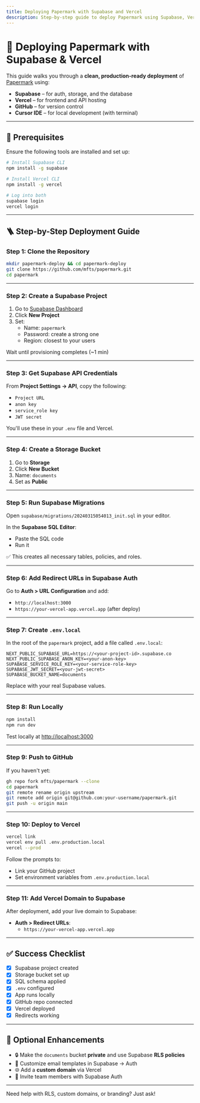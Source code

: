 ```yaml
---
title: Deploying Papermark with Supabase and Vercel
description: Step-by-step guide to deploy Papermark using Supabase, Vercel, and GitHub
---
```



# 🚀 Deploying Papermark with Supabase & Vercel

This guide walks you through a **clean, production-ready deployment** of [Papermark](https://github.com/mfts/papermark) using:

- **Supabase** – for auth, storage, and the database
- **Vercel** – for frontend and API hosting
- **GitHub** – for version control
- **Cursor IDE** – for local development (with terminal)

---

## 🧰 Prerequisites

Ensure the following tools are installed and set up:

```bash
# Install Supabase CLI
npm install -g supabase

# Install Vercel CLI
npm install -g vercel

# Log into both
supabase login
vercel login
```

---

## 🪜 Step-by-Step Deployment Guide

### Step 1: Clone the Repository

```bash
mkdir papermark-deploy && cd papermark-deploy
git clone https://github.com/mfts/papermark.git
cd papermark
```

---

### Step 2: Create a Supabase Project

1. Go to [Supabase Dashboard](https://app.supabase.com/)
2. Click **New Project**
3. Set:
   - Name: `papermark`
   - Password: create a strong one
   - Region: closest to your users

Wait until provisioning completes (~1 min)

---

### Step 3: Get Supabase API Credentials

From **Project Settings → API**, copy the following:

- `Project URL`
- `anon key`
- `service_role key`
- `JWT secret`

You'll use these in your `.env` file and Vercel.

---

### Step 4: Create a Storage Bucket

1. Go to **Storage**
2. Click **New Bucket**
3. Name: `documents`
4. Set as **Public**

---

### Step 5: Run Supabase Migrations

Open `supabase/migrations/20240315054013_init.sql` in your editor.

In the **Supabase SQL Editor**:

- Paste the SQL code
- Run it

✅ This creates all necessary tables, policies, and roles.

---

### Step 6: Add Redirect URLs in Supabase Auth

Go to **Auth > URL Configuration** and add:

- `http://localhost:3000`
- `https://your-vercel-app.vercel.app` (after deploy)

---

### Step 7: Create `.env.local`

In the root of the `papermark` project, add a file called `.env.local`:

```env
NEXT_PUBLIC_SUPABASE_URL=https://<your-project-id>.supabase.co
NEXT_PUBLIC_SUPABASE_ANON_KEY=<your-anon-key>
SUPABASE_SERVICE_ROLE_KEY=<your-service-role-key>
SUPABASE_JWT_SECRET=<your-jwt-secret>
SUPABASE_BUCKET_NAME=documents
```

Replace with your real Supabase values.

---

### Step 8: Run Locally

```bash
npm install
npm run dev
```

Test locally at [http://localhost:3000](http://localhost:3000)

---

### Step 9: Push to GitHub

If you haven't yet:

```bash
gh repo fork mfts/papermark --clone
cd papermark
git remote rename origin upstream
git remote add origin git@github.com:your-username/papermark.git
git push -u origin main
```

---

### Step 10: Deploy to Vercel

```bash
vercel link
vercel env pull .env.production.local
vercel --prod
```

Follow the prompts to:
- Link your GitHub project
- Set environment variables from `.env.production.local`

---

### Step 11: Add Vercel Domain to Supabase

After deployment, add your live domain to Supabase:

- **Auth > Redirect URLs**:
  - `https://your-vercel-app.vercel.app`

---

## ✅ Success Checklist

- [x] Supabase project created
- [x] Storage bucket set up
- [x] SQL schema applied
- [x] `.env` configured
- [x] App runs locally
- [x] GitHub repo connected
- [x] Vercel deployed
- [x] Redirects working

---

## 🔐 Optional Enhancements

- 🔒 Make the `documents` bucket **private** and use Supabase **RLS policies**
- 🧾 Customize email templates in Supabase → Auth
- 🌐 Add a **custom domain** via Vercel
- 👥 Invite team members with Supabase Auth

---

<Alert>
Need help with RLS, custom domains, or branding? Just ask!
</Alert>
